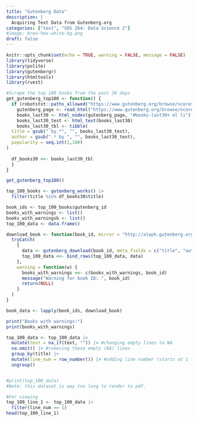 ```yaml
---
title: "Gutenberg Data"
description: |
  Acquiring Text Data from Gutenberg.org
categories: ["text", "SDS 264: Data Science 2"]
#image: bren-hex-white-bg.png
draft: false
---
```


```r
knitr::opts_chunk$set(echo = TRUE, warning = FALSE, message = FALSE) 
library(tidyverse)
library(polite)
library(gutenbergr)
library(htmltools)
library(rvest)
```

```r
#Scrape the top 100 books from the past 30 days
get_gutenberg_top100 <- function() {
  if (robotstxt::paths_allowed("https://www.gutenberg.org/browse/scores/top#books-last30") == "TRUE") {
    gutenberg_page <- read_html("https://www.gutenberg.org/browse/scores/top#books-last30")
    books_last30 <- html_nodes(gutenberg_page, "#books-last30+ ol li")
    books_last30_text <- html_text(books_last30)
    books_last30_tbl <- tibble(
  title = gsub(" by.*", "", books_last30_text),
  author = gsub(".* by ", "", books_last30_text),
  popularity = seq.int(1,100)
)
    
  df_books30 <<- books_last30_tbl
  }
}

get_gutenberg_top100()
```

```r
top_100_books <- gutenberg_works() |>
  filter(title %in% df_books30$title)

book_ids <- top_100_books$gutenberg_id
books_with_warnings <- list()
books_with_warningsb <- list()
top_100_data <- data.frame()

download_book <- function(book_id, mirror = "http://aleph.gutenberg.org") {
  tryCatch(
    {
      data <- gutenberg_download(book_id, meta_fields = c("title", "author"), mirror = mirror)
      top_100_data <<- bind_rows(top_100_data, data)
    },
    warning = function(w) {
      books_with_warnings <<- c(books_with_warnings, book_id)
      message("Warning for book ID: ", book_id) 
      return(NULL)
    }
  )
}

book_data <- lapply(book_ids, download_book)

print("Books with warnings:")
print(books_with_warnings)

top_100_data <- top_100_data |>
  mutate(text = na_if(text, "")) |> #changing empty lines to NA
  na.omit() |> #removing those empty (NA) lines
  group_by(title) |>
  mutate(line_num = row_number()) |> #adding line number (starts at 1 for each book)
  ungroup()


#print(top_100_data)
#Note: this dataset is way too long to render to pdf. 

#For viewing
top_100_line_1 <- top_100_data |>
  filter(line_num == 1)
head(top_100_line_1)
```
